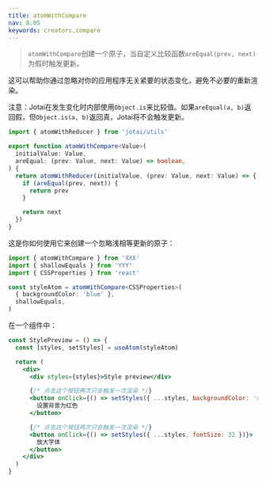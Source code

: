 ```yaml
---
title: atomWithCompare
nav: 8.05
keywords: creators,compare
---
```


> `atomWithCompare`创建一个原子，当自定义比较函数`areEqual(prev, next)`为假时触发更新。

这可以帮助你通过忽略对你的应用程序无关紧要的状态变化，避免不必要的重新渲染。

注意：Jotai在发生变化时内部使用`Object.is`来比较值。如果`areEqual(a, b)`返回假，但`Object.is(a, b)`返回真，Jotai将不会触发更新。

```ts
import { atomWithReducer } from 'jotai/utils'

export function atomWithCompare<Value>(
  initialValue: Value,
  areEqual: (prev: Value, next: Value) => boolean,
) {
  return atomWithReducer(initialValue, (prev: Value, next: Value) => {
    if (areEqual(prev, next)) {
      return prev
    }

    return next
  })
}
```

这是你如何使用它来创建一个忽略浅相等更新的原子：

```ts
import { atomWithCompare } from 'XXX'
import { shallowEquals } from 'YYY'
import { CSSProperties } from 'react'

const styleAtom = atomWithCompare<CSSProperties>(
  { backgroundColor: 'blue' },
  shallowEquals,
)
```

在一个组件中：

```jsx
const StylePreview = () => {
  const [styles, setStyles] = useAtom(styleAtom)

  return (
    <div>
      <div styles={styles}>Style preview</div>

      {/* 点击这个按钮两次只会触发一次渲染 */}
      <button onClick={() => setStyles({ ...styles, backgroundColor: 'red' })}>
        设置背景为红色
      </button>

      {/* 点击这个按钮两次只会触发一次渲染 */}
      <button onClick={() => setStyles({ ...styles, fontSize: 32 })}>
        放大字体
      </button>
    </div>
  )
}
```
